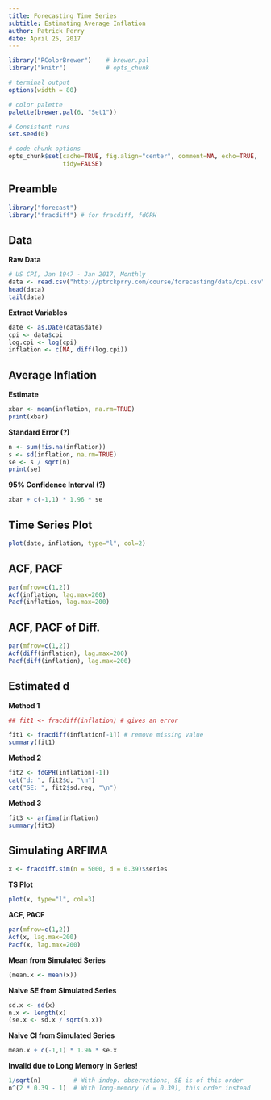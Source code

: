 ```yaml
---
title: Forecasting Time Series
subtitle: Estimating Average Inflation
author: Patrick Perry 
date: April 25, 2017
---
```


```r
library("RColorBrewer")    # brewer.pal
library("knitr")           # opts_chunk

# terminal output
options(width = 80)

# color palette
palette(brewer.pal(6, "Set1"))

# Consistent runs
set.seed(0)

# code chunk options
opts_chunk$set(cache=TRUE, fig.align="center", comment=NA, echo=TRUE,
               tidy=FALSE)
```

Preamble
--------

```r
library("forecast")
library("fracdiff") # for fracdiff, fdGPH
```


Data
----

**Raw Data**
```r
# US CPI, Jan 1947 - Jan 2017, Monthly
data <- read.csv("http://ptrckprry.com/course/forecasting/data/cpi.csv")
head(data)
tail(data)
```

**Extract Variables**
```r
date <- as.Date(data$date)
cpi <- data$cpi
log.cpi <- log(cpi)
inflation <- c(NA, diff(log.cpi))
```


Average Inflation
-----------------

**Estimate**

```r
xbar <- mean(inflation, na.rm=TRUE)
print(xbar)
```

**Standard Error (?)**

```r
n <- sum(!is.na(inflation))
s <- sd(inflation, na.rm=TRUE)
se <- s / sqrt(n)
print(se)
```


**95% Confidence Interval (?)**
```r
xbar + c(-1,1) * 1.96 * se
```


Time Series Plot
----------------

```r
plot(date, inflation, type="l", col=2)
```


ACF, PACF
---------

```r
par(mfrow=c(1,2))
Acf(inflation, lag.max=200)
Pacf(inflation, lag.max=200)
```

ACF, PACF of Diff.
------------------

```r
par(mfrow=c(1,2))
Acf(diff(inflation), lag.max=200)
Pacf(diff(inflation), lag.max=200)
```


Estimated d
-----------

**Method 1**

```r
## fit1 <- fracdiff(inflation) # gives an error
```

```r
fit1 <- fracdiff(inflation[-1]) # remove missing value
summary(fit1)
```

**Method 2**

```r
fit2 <- fdGPH(inflation[-1])
cat("d: ", fit2$d, "\n")
cat("SE: ", fit2$sd.reg, "\n")
```


**Method 3**

```r
fit3 <- arfima(inflation)
summary(fit3)
```


Simulating ARFIMA
-----------------

```r
x <- fracdiff.sim(n = 5000, d = 0.39)$series
```

**TS Plot**
```r
plot(x, type="l", col=3)
```

**ACF, PACF**
```r
par(mfrow=c(1,2))
Acf(x, lag.max=200)
Pacf(x, lag.max=200)
```

**Mean from Simulated Series**

```r
(mean.x <- mean(x))
```

**Naive SE from Simulated Series**

```r
sd.x <- sd(x)
n.x <- length(x)
(se.x <- sd.x / sqrt(n.x))
```

**Naive CI from Simulated Series**
```r
mean.x + c(-1,1) * 1.96 * se.x
```

**Invalid due to Long Memory in Series!**

```r
1/sqrt(n)         # With indep. observations, SE is of this order
n^(2 * 0.39 - 1)  # With long-memory (d = 0.39), this order instead
```
